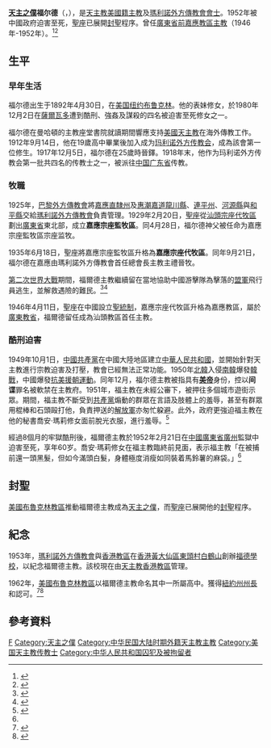 {{Infobox Christian leader
| type             = bishop
| honorific-prefix = [[天主之僕|天主之僕]]
| name             = 福爾德<br />Francis Xavier Ford
| honorific-suffix = [[瑪利諾外方傳教會|瑪利諾外方傳教會會士]]
| title            = [[天主教嘉應教區|前嘉應教區主教]]
| image            = Francis Xavier Ford 2.jpg
| caption          = 福爾德於1918年
| image_size       = 
| province         = 
| diocese          = [[天主教嘉應教區|天主教嘉應教區]]
| see              = 
| appointed        = 1946年4月11日
| term_start       = 
| term_end         = 1952年2月21日
| predecessor      = '''首任'''
| successor        = [[鍾全璋|鍾全璋]] ([[教座從缺|教座從缺]]39年)
| other_post       = 
| ordination       = 1917年12月5日
| ordained_by      = 
| consecration     = 1935年9月21日
| consecrated_by   = {{link-en|詹姆斯·安東尼·沃爾什|James Anthony Walsh}}
| cardinal         = 
| created_cardinal_by = 
| rank             = 
| birth_date       = 1892年1月11日
| birth_place      = [[美國|美國]][[紐約市|紐約市]][[布魯克林|布魯克林]]
| death_date       = 1952年2月21日 (60歲)
| death_place      = [[中國|中國]][[廣東省|廣東省]][[廣州|廣州]]監獄
| religion         = [[天主教|天主教]]
| residence        = 
| profession       =
| alma_mater       = 
| nationality      = [[美國人|美國籍]]
| previous_post    = {{unbulleted list|嘉應宗座監牧區宗座監牧 (1929年-1935年)|嘉應宗座代牧區宗座代牧 (1935年-1946年)|領銜[[土耳其|土耳其]]{{link-it|埃滕納教區|Diocesi di Etenna}}主教 (1935年-1946年)}}
| motto            = 
| signature        = 
| coat_of_arms     = 
}}
'''[[天主之僕|天主之僕]]福尔德'''（{{lang-en|Francis Xavier Ford}}，{{bd|1892年|1月11日|1952年|2月21日|catIdx=福尔德}}），是[[天主教|天主教]][[美國人|美國籍]][[主教|主教]]及[[瑪利諾外方傳教會|瑪利諾外方傳教會會士]]。1952年被中國政府迫害至死，[[聖座|聖座]]已展開[[封聖|封聖]]程序。曾任[[廣東省|廣東省]][[天主教嘉應教區|前嘉應教區主教]]（1946年-1952年）。<ref>{{Cite web |url=http://www.gcatholic.org/dioceses/diocese/kayi0.htm |title=Diocese of Jiaying 嘉應 |access-date=2022年1月28日 |archive-date=2022年1月28日 |archive-url= |dead-url=no }}</ref><ref>{{Cite web |url=http://www.catholic-hierarchy.org/bishop/bford.html |title=Bishop Francis Xavier Ford, M.M. † |access-date=2019年12月31日 |archive-date=2019年12月31日 |archive-url=|dead-url=no }}</ref>

== 生平 ==
===早年生活===
福尔德出生于1892年4月30日，在[[美国|美国]][[纽约|纽约]][[布鲁克林|布鲁克林]]。他的表妹{{link-en|聖道明瑪利諾修女會|Maryknoll Sisters of St. Dominic}}{{link-en|伊塔·福特|Ita Ford}}修女，於1980年12月2日在[[薩爾瓦多|薩爾瓦多]]遭到{{link-en|1980年薩爾瓦多謀殺美國傳教士|1980 murders of U.S. missionaries in El Salvador|當地軍方}}酷刑、強姦及謀殺的四名被迫害至死修女之一。

福尔德在曼哈頓的主教座堂書院就讀期間響應支持[[美國天主教|美國天主教]]在海外傳教工作。1912年9月14日，他在19歲高中畢業後加入成为[[玛利诺外方传教会|玛利诺外方传教会]]，成為該會第一位修生。1917年12月5日，福尔德在25歲時晉鐸。1918年末，他作为玛利诺外方传教会第一批共四名的传教士之一，被派往[[中国|中国]][[广东省|广东省]]传教。

===牧職===
1925年，[[巴黎外方傳教會|巴黎外方傳教會]]將[[嘉應直隸州|嘉應直隸州]]及[[惠潮嘉道|惠潮嘉道]][[龍川縣|龍川縣]]、[[連平州|連平州]]、[[河源縣|河源縣]]與[[和平縣|和平縣]]交給[[瑪利諾外方傳教會|瑪利諾外方傳教會]]負責管理。1929年2月20日，[[聖座|聖座]]從[[天主教汕頭教區|汕頭宗座代牧區]]劃出[[廣東省_(中華民國)|廣東省]]東北部，成立'''嘉應宗座監牧區'''。同4月28日，福尔德神父被任命为嘉應宗座監牧區宗座监牧。

1935年6月18日，聖座將嘉應宗座監牧區升格為'''嘉應宗座代牧區'''。同年9月21日，福尔德在嘉應由瑪利諾外方傳教會首任總會長{{link-en|詹姆斯·安東尼·沃爾什|James Anthony Walsh}}主教主禮晉牧。

[[第二次世界大戰|第二次世界大戰]]期間，福爾德主教繼續留在當地協助中國游擊隊為擊落的[[盟軍|盟軍]]飛行員逃生，並解救遇險的難民。<ref name="nytbishopdied">{{cite news | title = U.S. Bishop Died in Red China Jail Last Feb. 21 | first= Henry R. | last = Lieberman | newspaper = [[紐約時報|紐約時報]] | date = 1952年9月4日 | URL = http://select.nytimes.com/gst/abstract.html?res=F50F14FC385E177B93C6A91782D85F468585F9}}</ref><ref>{{Cite web|url=http://usaaf-in-cbi.com/308th_web/mission_photo2v3.jpg|title=Bishop Ford with nuns and airmen during WWII|last=|first=|date=|website=308th Bomb Group's Stories from the collections of our Veterans|url-status=live|archive-url=https://web.archive.org/web/20110628213402/http://usaaf-in-cbi.com/308th_web/mission_photo2v3.jpg|archive-date=2011年6月28日|access-date=}}</ref>

1946年4月11日，聖座在中國設立[[聖統制|聖統制]]，嘉應宗座代牧區升格為嘉應教區，屬於[[天主教廣州總教區|廣東教省]]，福爾德留任成為汕頭教區首任主教。

===酷刑迫害===
1949年10月1日，[[中國共產黨|中國共產黨]]在中國大陸地區建立[[中華人民共和國|中華人民共和國]]，並開始針對天主教進行宗教迫害及打壓，教會已經無法正常功能。1950年[[北韓|北韓]]入侵[[南韓|南韓]]爆發[[韓戰|韓戰]]，中國爆發[[抗美援朝運動|抗美援朝運動]]。同年12月，福尔德主教被指具有'''[[美帝國主義|美帝]]'''身份，控以'''间谍'''罪名被軟禁在主教府。1951年，福主教在未經公審下，被押往多個城市遊街示眾。期間，福主教不斷受到[[中國共產黨|共產黨]]煽動的群眾在言語及肢體上的羞辱，甚至有群眾用棍棒和石頭毆打他，負責押送的[[中國人民解放軍|解放軍]]亦匆忙躱避。此外，政府更強迫福主教在他的秘書喬安·瑪莉修女面前脫光衣服，進行羞辱。<ref name="Time">{{cite web |url=http://content.time.com/time/subscriber/article/0,33009,816984,00.html |title=Religion: On the King's Highway |date=1952年9月15日 |website=[[時代雜誌|時代雜誌]] |language=en |accessdate=2021年6月22日}}</ref>

經過8個月的牢獄酷刑後，福爾德主教於1952年2月21日在[[中國|中國]][[廣東省|廣東省]][[廣州|廣州]]監獄中迫害至死，享年60岁。喬安·瑪莉修女在福主教臨終前見面，表示福主教「在被捕前還一頭黑髮，但如今滿頭白髮，身體極度消瘦如同裝着馬鈴薯的麻袋。」<ref name="Time" />

==封聖==
[[美國|美國]][[天主教布魯克林教區|布魯克林教區]]推動福爾德主教成為[[天主之僕|天主之僕]]，而[[聖座|聖座]]已展開他的[[封聖|封聖]]程序。

==紀念==
1953年，[[瑪利諾外方傳教會|瑪利諾外方傳教會]]與[[天主教香港教區|香港教區]]在[[香港|香港]][[黃大仙區|黃大仙區]][[東頭村|東頭村]][[白鶴山|白鶴山]]創辦[[福德學校|福德學校]]，以紀念福爾德主教。該校現在由[[天主教香港教區|天主教香港教區]]管理。

1962年，[[美國|美國]][[天主教布魯克林教區|布魯克林教區]]以福爾德主教命名其中一所屬高中。{{link-en|福爾德主教中央天主教高中|Bishop Ford Central Catholic High School}}獲得[[紐約州州長|紐約州州長]]和{{link-en|中部州高等學校協會|Middle States Association of Colleges and Schools}}認可。<ref>{{cite web|url=http://www.nbcnewyork.com/news/local/bishop-ford-high-school-closing-255224231.html|title=Brooklyn's Bishop Ford H.S. Closing in June|website={{link-en|紐約NBC|WNBC}} |date=2014年4月14日|accessdate=2015年2月27日}}</ref><ref>{{cite web|url=http://www.bishopfordhs.org|title=Bishop Ford Central Catholic High School Home Page|website=福爾德主教中央天主教高中|quote= |accessdate=2015年2月27日|archive-url=https://web.archive.org/web/20150308115415/http://www.bishopfordhs.org/|archive-date=2015年3月8日|url-status=dead}}</ref>

== 參考資料 ==
{{Reflist}}

{{赴華外國傳教士列表}}

[[Category:紐約市人|F]]
[[Category:天主之僕|Category:天主之僕]]
[[Category:中华民国大陆时期外籍天主教主教|Category:中华民国大陆时期外籍天主教主教]]
[[Category:美国天主教传教士|Category:美国天主教传教士]]
[[Category:中华人民共和国囚犯及被拘留者|Category:中华人民共和国囚犯及被拘留者]]